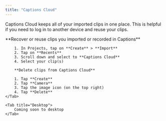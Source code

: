 ```yaml
---
title: "Captions Cloud"
---
```


Captions Cloud keeps all of your imported clips in one place. This is helpful if you need to log in to another device and reuse your clips.

<Tabs>
    <Tab title="iOS">
        **Recover or reuse clips you imported or recorded in Captions**

        1. In Projects, tap on **Create** > **Import**
        2. Tap on **Recents**
        3. Scroll down and select to **Captions Cloud**
        4. Select your clip(s)

        **Delete clips from Captions Cloud**

        1. Tap **Create**
        2. Tap **Camera**
        3. Tap the image icon (on the top right)
        4. Tap **Delete**
    </Tab>

    <Tab title="Desktop">
        Coming soon to desktop
    </Tab>
</Tabs>
